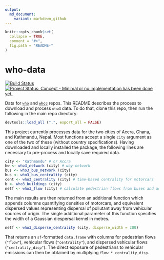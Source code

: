 ```yaml
---
output:
  md_document:
    variant: markdown_github
---
```


<!-- README.md is generated from README.Rmd. Please edit that file -->

```r
knitr::opts_chunk$set(
  collapse = TRUE,
  comment = "#>",
  fig.path = "README-"
)
```

# who-data


[![Build Status](https://travis-ci.org/ATFutures/who-data.svg)](https://travis-ci.org/ATFutures/who-data) 
[![Project Status: Concept - Minimal or no implementation has been done yet.](http://www.repostatus.org/badges/0.1.0/concept.svg)](http://www.repostatus.org/#concept)

Data for [`who`](https://github.com/ATFutures/who) and
[`who3`](https://github.com/ATFutures/who3) repos. This README describes the
process to download and process `who3` data. To do that, clone this repo, then
run the following in the main repo directory:
```r
devtools::load_all (".", export_all = FALSE)
```

This project currently processes data for the two cities of Accra, Ghana, and
Kathmandu, Nepal. Most functions accept a single `city` argument as one of the
two of these (without country specifications). Having downloaded and locally
installed the package, the following lines are necessary to pre-process and
locally save required data.
```r
city <- "Kathmandu" # or Accra
hw <- who3_network (city) # way network
bus <- who3_bus_network (city)
bus <- who3_bus_centrality (city)
cent <- who3_centrality (city) # time-based centrality for motorcars
b <- who3_buildings (city)
netf <- who3_flow (city) # calculate pedestrian flows from buses and activity centres
```

The main results are then returned from an additional function which appends
columns quantifying densities of motorcars, and equivalent dispersed values
representing dispersal of pollutant away from vehicular sources of origin. The single additional parameter of this function specifies the width of a Gaussian diespersal kernel in metres.

```r
netf <- who3_disperse_centrality (city, disperse_width = 200) 
```
That returns an `sf`-formatted `data.frame` with columns for pedestrian flows
(`"flow"`), vehicular flows (`"centrality"`), and dispersed vehicular flows
(`"centrality_disp"`). The direct exposure of pedestrians to vehicular
emissions can then be obtained by multiplying `flow * centrality_disp`.


